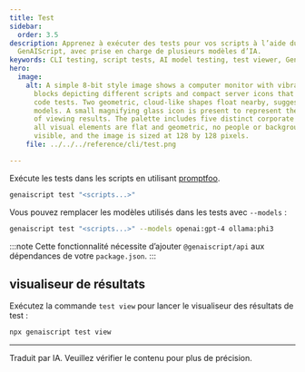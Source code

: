 ```yaml
---
title: Test
sidebar:
  order: 3.5
description: Apprenez à exécuter des tests pour vos scripts à l’aide du CLI
  GenAIScript, avec prise en charge de plusieurs modèles d’IA.
keywords: CLI testing, script tests, AI model testing, test viewer, GenAIScript CLI
hero:
  image:
    alt: A simple 8-bit style image shows a computer monitor with vibrant colorful
      blocks depicting different scripts and compact server icons that indicate
      code tests. Two geometric, cloud-like shapes float nearby, suggesting AI
      models. A small magnifying glass icon is present to represent the action
      of viewing results. The palette includes five distinct corporate colors,
      all visual elements are flat and geometric, no people or backgrounds are
      visible, and the image is sized at 128 by 128 pixels.
    file: ../../../reference/cli/test.png

---
```


Exécute les tests dans les scripts en utilisant [promptfoo](https://www.promptfoo.dev/).

```bash
genaiscript test "<scripts...>"
```

Vous pouvez remplacer les modèles utilisés dans les tests avec `--models` :

```bash "--models openai:gpt-4 ollama:phi3"
genaiscript test "<scripts...>" --models openai:gpt-4 ollama:phi3
```

:::note
Cette fonctionnalité nécessite d’ajouter `@genaiscript/api` aux dépendances de votre `package.json`.
:::

## visualiseur de résultats

Exécutez la commande `test view` pour lancer le visualiseur des résultats de test :

```bash
npx genaiscript test view
```

<hr />

Traduit par IA. Veuillez vérifier le contenu pour plus de précision.
